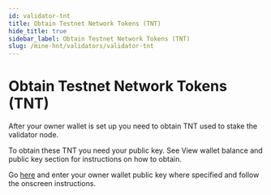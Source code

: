 ```yaml
---
id: validator-tnt
title: Obtain Testnet Network Tokens (TNT)
hide_title: true
sidebar_label: Obtain Testnet Network Tokens (TNT)
slug: /mine-hnt/validators/validator-tnt
---
```



# Obtain Testnet Network Tokens (TNT)
After your owner wallet is set up you need to obtain TNT used to stake the validator node.

To obtain these TNT you need your public key. See View wallet balance and public key section for instructions on how to obtain. 

Go [here](https://faucet.helium.wtf/) and enter your owner wallet public key where specified and follow the onscreen instructions. 
